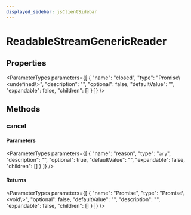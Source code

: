 ```yaml
---
displayed_sidebar: jsClientSidebar
---
```



# ReadableStreamGenericReader

## Properties

<ParameterTypes parameters={[
  {
    "name": "closed",
    "type": "Promise\\&#60;undefined\\&#62;",
    "description": "",
    "optional": false,
    "defaultValue": "",
    "expandable": false,
    "children": []
  }
]} />

## Methods

### cancel

#### Parameters

<ParameterTypes parameters={[
  {
    "name": "reason",
    "type": "`any`",
    "description": "",
    "optional": true,
    "defaultValue": "",
    "expandable": false,
    "children": []
  }
]} />

#### Returns

<ParameterTypes parameters={[
  {
    "name": "Promise",
    "type": "Promise\\&#60;void\\&#62;",
    "optional": false,
    "defaultValue": "",
    "description": "",
    "expandable": false,
    "children": []
  }
]} />
